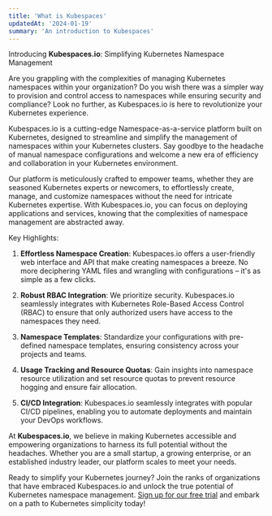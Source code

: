 ```yaml
---
title: 'What is Kubespaces'
updatedAt: '2024-01-19'
summary: 'An introduction to Kubespaces'
---
```


Introducing **Kubespaces.io**: Simplifying Kubernetes Namespace Management

Are you grappling with the complexities of managing Kubernetes namespaces within your organization? Do you wish there was a simpler way to provision and control access to namespaces while ensuring security and compliance? Look no further, as Kubespaces.io is here to revolutionize your Kubernetes experience.

Kubespaces.io is a cutting-edge Namespace-as-a-service platform built on Kubernetes, designed to streamline and simplify the management of namespaces within your Kubernetes clusters. Say goodbye to the headache of manual namespace configurations and welcome a new era of efficiency and collaboration in your Kubernetes environment.

Our platform is meticulously crafted to empower teams, whether they are seasoned Kubernetes experts or newcomers, to effortlessly create, manage, and customize namespaces without the need for intricate Kubernetes expertise. With Kubespaces.io, you can focus on deploying applications and services, knowing that the complexities of namespace management are abstracted away.

Key Highlights:

1. **Effortless Namespace Creation**: Kubespaces.io offers a user-friendly web interface and API that make creating namespaces a breeze. No more deciphering YAML files and wrangling with configurations – it's as simple as a few clicks.

2. **Robust RBAC Integration**: We prioritize security. Kubespaces.io seamlessly integrates with Kubernetes Role-Based Access Control (RBAC) to ensure that only authorized users have access to the namespaces they need.

3. **Namespace Templates**: Standardize your configurations with pre-defined namespace templates, ensuring consistency across your projects and teams.

4. **Usage Tracking and Resource Quotas**: Gain insights into namespace resource utilization and set resource quotas to prevent resource hogging and ensure fair allocation.

5. **CI/CD Integration**: Kubespaces.io seamlessly integrates with popular CI/CD pipelines, enabling you to automate deployments and maintain your DevOps workflows.

At **Kubespaces.io**, we believe in making Kubernetes accessible and empowering organizations to harness its full potential without the headaches. Whether you are a small startup, a growing enterprise, or an established industry leader, our platform scales to meet your needs.

Ready to simplify your Kubernetes journey? Join the ranks of organizations that have embraced Kubespaces.io and unlock the true potential of Kubernetes namespace management. [Sign up for our free trial](../signup) and embark on a path to Kubernetes simplicity today!